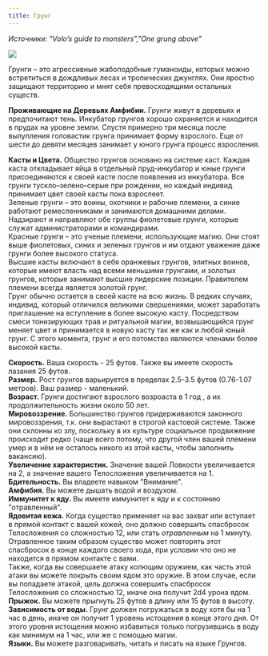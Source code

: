 ```yaml
---
title: Грунг
---
```

_Источники: "Volo’s guide to monsters","One grung above"_

<img src="https://github.com/i-madness/azurion/blob/master/img/grung.race.png?raw=true"/>

Грунги – это агрессивные жабоподобные гуманоиды, которых можно встретиться в дождливых лесах и тропических джунглях. Они яростно защищают территорию и мнят себя превосходящими остальных существ.

**Проживающие на Деревьях Амфибии.**
Грунги живут в деревьях и предпочитают тень. Инкубатор грунгов хорошо охраняется и
находится в прудах на уровне земли. Спустя примерно три месяца после вылупления головастик грунга принимает форму взрослого.
Еще от шести до девяти месяцев занимает у юного грунга процесс взросления.

**Касты и Цвета.**
Общество грунгов основано на системе каст. Каждая каста откладывает яйца в отдельный пруд-инкубатор и юные грунги присоединяются
к своей касте после появления из инкубатора. Все грунги тускло–зелено–серые при рождении, но каждый индивид принимает цвет своей
касты пока взрослеет.  
Зеленые грунги – это воины, охотники и рабочие племени, а синие работают ремесленниками и занимаются домашними делами.
Надзирают и направляют обе группы фиолетовые грунги, которые служат администраторами и командирами.  
Красные грунги – это ученые племени, использующие магию. Они стоят выше фиолетовых, синих и зеленых грунгов и им отдают
уважение даже грунги более высокого статуса.  
Высшие касты включают в себя оранжевых грунгов, элитных воинов, которые имеют власть над всеми меньшими грунгами, и
золотых грунгов, которые занимают высшие лидерские позиции. Правителем племени всегда является золотой грунг.  
Грунг обычно остается в своей касте на всю жизнь. В редких случаях, индивид, который отличился великими свершениями, может
заработать приглашение на вступление в более высокую касту. Посредством смеси тонизирующих трав и ритуальной магии,
возвышающийся грунг меняет цвет и принимается в новую касту так же как и любой юный грунг. С этого момента, грунг и его
потомство являются членами более высокой касты.

**Скорость.** Ваша скорость - 25 футов. Также вы имеете скорость лазания 25 футов.  
**Размер.** Рост грунгов варьируется в пределах 2.5-3.5 футов (0.76-1.07 метров). Ваш размер - маленький.  
**Возраст.** Грунги достигают взрослого возроаста в 1 год , а их продолжительность жизни около 50 лет.  
**Мировоззрение.** Большинство грунгов придерживаются законного мировоззрения, т.к. они вырастают в строгой кастовой системе.
Также они склонны ко злу, поскольку в их культуре социальное продвижение происходит редко (чаще всего потому, что другой член
вашей племени умер и в нём не осталось никого из этой касты, чтобы заполнить вакансию).  
**Увеличение характеристик.** Значение вашей Ловкости увеличивается на 2, а значение вашего Телосложения увеличивается на 1.  
**Бдительность.** Вы владеете навыком "Внимание".  
**Амфибия.** Вы можете дышать водой и воздухом.  
**Иммунитет к яду.** Вы имеете иммунитет к яду и к состоянию "отравленный".  
**Ядовитая кожа.** Когда существо применяет на вас захват или вступает в прямой контакт с вашей кожей, оно должно совершить
спасбросок Телосложения со сложностью 12, или стать _отравленным_ на 1 минуту. Отравленное таким образом существо может повторять
этот спасбросок в конце каждого своего хода, при условии что оно не находится в прямом контакте с вами.  
Также, когда вы совершаете атаку колющим оружием, как часть этой атаки вы можете покрыть своим ядом это оружие. В этом случае, если
вы попадаете атакой, цель должна совершить спасбросок Телосложения со сложностью 12, иначе она получит 2d4 урона ядом.  
**Прыжок.** Вы можете прыгнуть 25 футов в длину или 15 футов в высоту.  
**Зависимость от воды.** Грунг должен погружаться в воду хотя бы на 1 час в день, иначе он получит 1 уровень истощения
в конце этого дня. От этого уровня истощения можно избавиться только погрузившись в воду как минимум на 1 час, или же с помощью магии.  
**Языки.** Вы можете разговаривать, читать и писать на языке Грунгов.